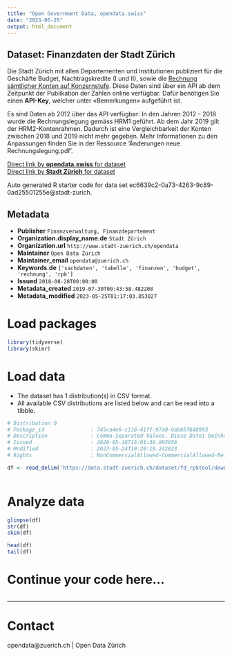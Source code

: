 ```yaml
---
title: "Open Government Data, opendata.swiss"
date: "2023-05-25"
output: html_document
---
```


## Dataset: Finanzdaten der Stadt Zürich

Die Stadt Zürich mit allen Departementen und Institutionen publiziert für die Geschäfte Budget, Nachtragskredite (I und II), sowie die [Rechnung sämtlicher Konten auf Konzernstufe](https://www.stadt-zuerich.ch/fd/de/index/finanzen/rechnung.html). Diese Daten sind über ein API ab dem Zeitpunkt der Publikation der Zahlen online verfügbar. Dafür benötigen Sie einen **API-Key**, welcher unter «Bemerkungen» aufgeführt ist.

Es sind Daten ab 2012 über das API verfügbar: In den Jahren 2012 – 2018 wurde die Rechnungslegung gemäss HRM1 geführt. Ab dem Jahr 2019 gilt der HRM2-Kontenrahmen. Dadurch ist eine Vergleichbarkeit der Konten zwischen 2018 und 2019 nicht mehr gegeben. Mehr Informationen zu den Anpassungen finden Sie in der Ressource 'Änderungen neue Rechnungslegung.pdf'.


[Direct link by **opendata.swiss** for dataset](https://opendata.swiss/de/dataset/finanzdaten-der-stadt-zurich1)<br>
[Direct link by **Stadt Zürich** for dataset](https://data.stadt-zuerich.ch/dataset/fd_rpktool)

Auto generated R starter code for data set ec6639c2-0a73-4263-9c89-0ad25501255e@stadt-zurich.

## Metadata

- **Publisher** `Finanzverwaltung, Finanzdepartement`
- **Organization.display_name.de** `Stadt Zürich`
- **Organization.url** `http://www.stadt-zuerich.ch/opendata`
- **Maintainer** `Open Data Zürich`
- **Maintainer_email** `opendata@zuerich.ch`
- **Keywords.de** `['sachdaten', 'tabelle', 'finanzen', 'budget', 'rechnung', 'rpk']`
- **Issued** `2018-08-28T00:00:00`
- **Metadata_created** `2019-07-30T00:43:58.482208`
- **Metadata_modified** `2023-05-25T01:17:03.853027`


# Load packages

```r

library(tidyverse)
library(skimr)

```

# Load data

-   The dataset has 1 distribution(s) in CSV format.
-   All available CSV distributions are listed below and can be read into a tibble.

```r

# Distribution 0
# Package_id               : 745ca4e6-c116-41ff-97a0-6abb5f848993
# Description              : Comma-Separated Values. Diese Datei beinhaltet die 1- und 2-stelligen Sachkontonummern und ihre Bezeichnung.
# Issued                   : 2020-05-18T15:01:36.993856
# Modified                 : 2023-05-24T19:20:19.242823
# Rights                   : NonCommercialAllowed-CommercialAllowed-ReferenceNotRequired

df <- read_delim('https://data.stadt-zuerich.ch/dataset/fd_rpktool/download/sachkonto_codes.csv')



```

# Analyze data

```r

glimpse(df)
str(df)
skim(df)

head(df)
tail(df)

```

# Continue your code here...

```r

```

------------------------------------------------------------------------

# Contact

opendata@zuerich.ch | Open Data Zürich
